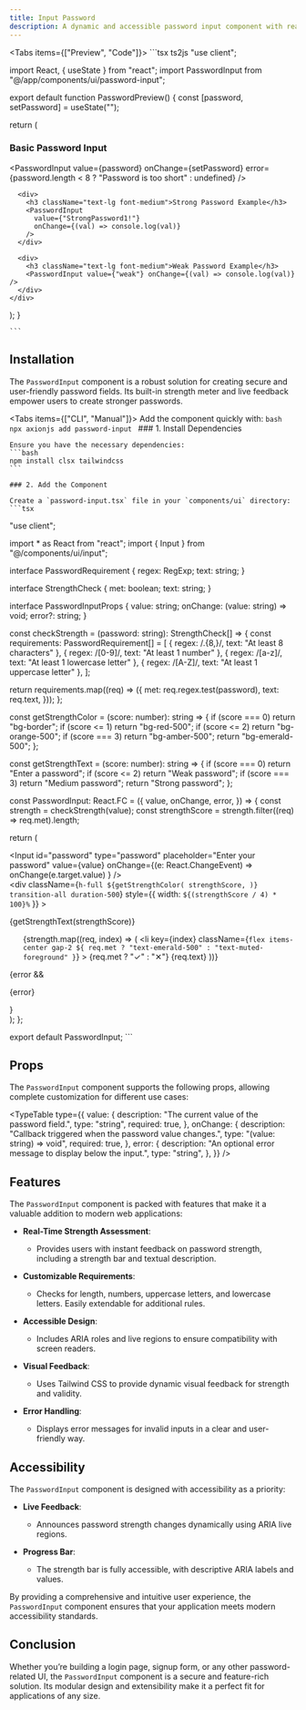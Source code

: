 ```yaml
---
title: Input Password
description: A dynamic and accessible password input component with real-time strength assessment and helpful visual feedback.
---
```



<Tabs items={["Preview", "Code"]}>
  <Tab value="Preview" className="m-auto h-auto py-12 pb-6 content-center">
    <PasswordPreview />
  </Tab>
  <Tab value="Code" className="w-auto h-auto">
    ```tsx ts2js
    "use client";

import React, { useState } from "react";
import PasswordInput from "@/app/components/ui/password-input";

export default function PasswordPreview() {
  const [password, setPassword] = useState<string>("");

  return (
    <div className="space-y-6">
      <div>
        <h3 className="text-lg font-medium">Basic Password Input</h3>
        <PasswordInput
          value={password}
          onChange={setPassword}
          error={password.length < 8 ? "Password is too short" : undefined}
        />
      </div>

      <div>
        <h3 className="text-lg font-medium">Strong Password Example</h3>
        <PasswordInput
          value={"StrongPassword1!"}
          onChange={(val) => console.log(val)}
        />
      </div>

      <div>
        <h3 className="text-lg font-medium">Weak Password Example</h3>
        <PasswordInput value={"weak"} onChange={(val) => console.log(val)} />
      </div>
    </div>
  );
}

    ```
  </Tab>
</Tabs>

## Installation

The `PasswordInput` component is a robust solution for creating secure and user-friendly password fields. Its built-in strength meter and live feedback empower users to create stronger passwords.

<Tabs items={["CLI", "Manual"]}>
  <Tab value="CLI">
    Add the component quickly with:
    ```bash
    npx axionjs add password-input
    ```
  </Tab>
  <Tab value="Manual">
    ### 1. Install Dependencies

    Ensure you have the necessary dependencies:
    ```bash
    npm install clsx tailwindcss
    ```

    ### 2. Add the Component

    Create a `password-input.tsx` file in your `components/ui` directory:
    ```tsx
"use client";

import * as React from "react";
import { Input } from "@/components/ui/input";

interface PasswordRequirement {
  regex: RegExp;
  text: string;
}

interface StrengthCheck {
  met: boolean;
  text: string;
}

interface PasswordInputProps {
  value: string;
  onChange: (value: string) => void;
  error?: string;
}

const checkStrength = (password: string): StrengthCheck[] => {
  const requirements: PasswordRequirement[] = [
    { regex: /.{8,}/, text: "At least 8 characters" },
    { regex: /[0-9]/, text: "At least 1 number" },
    { regex: /[a-z]/, text: "At least 1 lowercase letter" },
    { regex: /[A-Z]/, text: "At least 1 uppercase letter" },
  ];

  return requirements.map((req) => ({
    met: req.regex.test(password),
    text: req.text,
  }));
};

const getStrengthColor = (score: number): string => {
  if (score === 0) return "bg-border";
  if (score <= 1) return "bg-red-500";
  if (score <= 2) return "bg-orange-500";
  if (score === 3) return "bg-amber-500";
  return "bg-emerald-500";
};

const getStrengthText = (score: number): string => {
  if (score === 0) return "Enter a password";
  if (score <= 2) return "Weak password";
  if (score === 3) return "Medium password";
  return "Strong password";
};

const PasswordInput: React.FC<PasswordInputProps> = ({
  value,
  onChange,
  error,
}) => {
  const strength = checkStrength(value);
  const strengthScore = strength.filter((req) => req.met).length;

  return (
    <div>
      <Input
        id="password"
        type="password"
        placeholder="Enter your password"
        value={value}
        onChange={(e: React.ChangeEvent<HTMLInputElement>) =>
          onChange(e.target.value)
        }
      />
      <div
        className="mt-3 h-1 w-full overflow-hidden rounded-full bg-border"
        role="progressbar"
        aria-label="Password strength"
        aria-valuenow={strengthScore}
        aria-valuemin={0}
        aria-valuemax={4}
      >
        <div
          className={`h-full ${getStrengthColor(
            strengthScore,
          )} transition-all duration-500`}
          style={{ width: `${(strengthScore / 4) * 100}%` }}
        ></div>
      </div>
      <p className="mt-2 text-sm">{getStrengthText(strengthScore)}</p>
      <ul className="mt-2 space-y-1 text-xs">
        {strength.map((req, index) => (
          <li
            key={index}
            className={`flex items-center gap-2 ${
              req.met ? "text-emerald-500" : "text-muted-foreground"
            }`}
          >
            {req.met ? "✓" : "✕"} {req.text}
          </li>
        ))}
      </ul>
      {error && <p className="mt-1 text-sm text-destructive">{error}</p>}
    </div>
  );
};

export default PasswordInput;
    ```

   
  </Tab>
</Tabs>

## Props

The `PasswordInput` component supports the following props, allowing complete customization for different use cases:

<TypeTable
  type={{
    value: {
      description: "The current value of the password field.",
      type: "string",
      required: true,
    },
    onChange: {
      description: "Callback triggered when the password value changes.",
      type: "(value: string) => void",
      required: true,
    },
    error: {
      description: "An optional error message to display below the input.",
      type: "string",
    },
  }}
/>

## Features

The `PasswordInput` component is packed with features that make it a valuable addition to modern web applications:

- **Real-Time Strength Assessment**:
  - Provides users with instant feedback on password strength, including a strength bar and textual description.

- **Customizable Requirements**:
  - Checks for length, numbers, uppercase letters, and lowercase letters. Easily extendable for additional rules.

- **Accessible Design**:
  - Includes ARIA roles and live regions to ensure compatibility with screen readers.

- **Visual Feedback**:
  - Uses Tailwind CSS to provide dynamic visual feedback for strength and validity.

- **Error Handling**:
  - Displays error messages for invalid inputs in a clear and user-friendly way.


## Accessibility

The `PasswordInput` component is designed with accessibility as a priority:

- **Live Feedback**:
  - Announces password strength changes dynamically using ARIA live regions.

- **Progress Bar**:
  - The strength bar is fully accessible, with descriptive ARIA labels and values.

By providing a comprehensive and intuitive user experience, the `PasswordInput` component ensures that your application meets modern accessibility standards.

## Conclusion

Whether you’re building a login page, signup form, or any other password-related UI, the `PasswordInput` component is a secure and feature-rich solution. Its modular design and extensibility make it a perfect fit for applications of any size.
